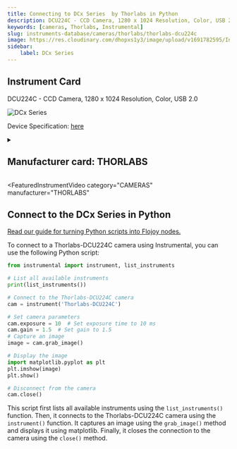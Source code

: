 ```yaml
---
title: Connecting to DCx Series  by Thorlabs in Python
description: DCU224C - CCD Camera, 1280 x 1024 Resolution, Color, USB 2.0
keywords: [cameras, Thorlabs, Instrumental] 
slug: instruments-database/cameras/thorlabs/thorlabs-dcu224c 
image: https://res.cloudinary.com/dhopxs1y3/image/upload/v1691782595/Instruments/Cameras/Thorlabs---DCU224C/Thorlabs---DCU224C.jpg
sidebar:
    label: DCx Series 
---
```



## Instrument Card

DCU224C - CCD Camera, 1280 x 1024 Resolution, Color, USB 2.0 

![DCx Series](https://res.cloudinary.com/dhopxs1y3/image/upload/v1691782595/Instruments/Cameras/Thorlabs---DCU224C/Thorlabs---DCU224C.jpg)

Device Specification: [here](https://www.thorlabs.com/_sd.cfm?fileName=ITN000493-D02.pdf&partNumber=DCU224C)

<details style={{ marginTop: "15px"}}>
<summary><h2 style={{display:'inline'}}>Manufacturer card: THORLABS</h2></summary>

![THORLABS](https://res.cloudinary.com/dhopxs1y3/image/upload/v1692126009/Instruments/Vendor%20Logos/Thorlabs.png)

Thorlabs, Inc. is an American privately held optical equipment company headquartered in Newton, New Jersey. The company was founded in 1989 by Alex Cable, who serves as its current president and CEO. As of 2018, Thorlabs has annual sales of approximately $500 million.

- Headquarters: USA
- Yearly Revenue (millions, USD): 550
- Vendor Website: [here](https://www.thorlabs.com/)

</details>


<FeaturedInstrumentVideo
  category="CAMERAS"
  manufacturer="THORLABS"
></FeaturedInstrumentVideo>

## Connect to the DCx Series in Python

[Read our guide for turning Python scripts into Flojoy nodes.](https://docs.flojoy.ai/contribution/blocks/custom-flojoy-block/)


<Tabs>

<TabItem value="Flojoy" label="Flojoy" className="flojoy-instrument-tabs">

<NodeCardCollection category='CAMERAS' manufacturer='THORLABS'></NodeCardCollection>

</TabItem>
<TabItem value="Instrumental" label="Instrumental">

To connect to a Thorlabs-DCU224C camera using Instrumental, you can use the following Python script:

```python
from instrumental import instrument, list_instruments

# List all available instruments
print(list_instruments())

# Connect to the Thorlabs-DCU224C camera
cam = instrument('Thorlabs-DCU224C')

# Set camera parameters
cam.exposure = 10  # Set exposure time to 10 ms
cam.gain = 1.5  # Set gain to 1.5
# Capture an image
image = cam.grab_image()

# Display the image
import matplotlib.pyplot as plt
plt.imshow(image)
plt.show()

# Disconnect from the camera
cam.close()
```

This script first lists all available instruments using the `list_instruments()` function. Then, it connects to the Thorlabs-DCU224C camera using the `instrument()` function. It captures an image using the `grab_image()` method and displays it using matplotlib. Finally, it closes the connection to the camera using the `close()` method.

</TabItem>
</Tabs>